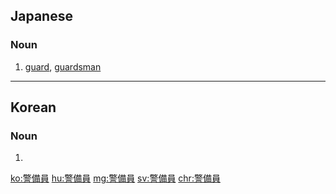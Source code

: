 ==Japanese==
{{ja-kanjitab|けい|び|いん|yomi=on}}

===Noun===
{{ja-noun|けいび.いん}}

# [[guard]], [[guardsman]]

----

==Korean==
{{ko-hanjatab}}

===Noun===
{{ko-noun|hangeul=경비원}}

# {{hanja form of|경비원|guard}}

[[ko:警備員]]
[[hu:警備員]]
[[mg:警備員]]
[[sv:警備員]]
[[chr:警備員]]